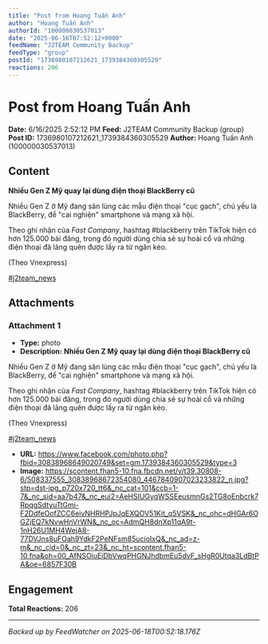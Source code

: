 ```yaml
---
title: "Post from Hoang Tuấn Anh"
author: "Hoang Tuấn Anh"
authorId: "100000030537013"
date: "2025-06-16T07:52:12+0000"
feedName: "J2TEAM Community Backup"
feedType: "group"
postId: "1736980107212621_1739384360305529"
reactions: 206
---
```


# Post from Hoang Tuấn Anh

**Date:** 6/16/2025 2:52:12 PM
**Feed:** J2TEAM Community Backup (group)
**Post ID:** 1736980107212621_1739384360305529
**Author:** Hoang Tuấn Anh (100000030537013)

## Content

**Nhiều Gen Z Mỹ quay lại dùng điện thoại BlackBerry cũ**

Nhiều Gen Z ở Mỹ đang săn lùng các mẫu điện thoại "cục gạch", chủ yếu là BlackBerry, để "cai nghiện" smartphone và mạng xã hội.

Theo ghi nhận của *Fast Company*, hashtag #blackberry trên TikTok hiện có hơn 125.000 bài đăng, trong đó người dùng chia sẻ sự hoài cổ và những điện thoại đã lãng quên được lấy ra từ ngăn kéo.

(Theo Vnexpress) 

[#j2team_news](https://www.facebook.com/hashtag/j2team_news?__eep__=6&__cft__[0]=AZUv4VnqVHu0qlfZXGd0TBaXNQOyIRnkQazxkBwE_YXDfsDQ88I1ZfhWeQcwxJ4OIzDwbsngFilNyh_vDnhD-KGWefPTf2AN9ZdG-sMyfqgFIlq1ZyOJZ9Nf4w_J5EuZZY7BFf6XaLoiwYVdIALxQ7DAvCrssRSOU1PZFg9X_jbywQ&__tn__=*NK-R)

## Attachments

### Attachment 1
- **Type:** photo
- **Description:** **Nhiều Gen Z Mỹ quay lại dùng điện thoại BlackBerry cũ**

Nhiều Gen Z ở Mỹ đang săn lùng các mẫu điện thoại "cục gạch", chủ yếu là BlackBerry, để "cai nghiện" smartphone và mạng xã hội.

Theo ghi nhận của *Fast Company*, hashtag #blackberry trên TikTok hiện có hơn 125.000 bài đăng, trong đó người dùng chia sẻ sự hoài cổ và những điện thoại đã lãng quên được lấy ra từ ngăn kéo.

(Theo Vnexpress) 

[#j2team_news](https://www.facebook.com/hashtag/j2team_news?__eep__=6&__cft__[0]=AZUv4VnqVHu0qlfZXGd0TBaXNQOyIRnkQazxkBwE_YXDfsDQ88I1ZfhWeQcwxJ4OIzDwbsngFilNyh_vDnhD-KGWefPTf2AN9ZdG-sMyfqgFIlq1ZyOJZ9Nf4w_J5EuZZY7BFf6XaLoiwYVdIALxQ7DAvCrssRSOU1PZFg9X_jbywQ&__tn__=*NK-R)
- **URL:** https://www.facebook.com/photo.php?fbid=30838968649020749&set=gm.1739384360305529&type=3
- **Image:** https://scontent.fhan5-10.fna.fbcdn.net/v/t39.30808-6/508337555_30838968672354080_4467840907023233822_n.jpg?stp=dst-jpg_p720x720_tt6&_nc_cat=101&ccb=1-7&_nc_sid=aa7b47&_nc_eui2=AeHSIUGyqWSSEeusmnGs2TG8oEnbcrk7RpqgSdtyuTtGmi-F2DdfeOofZCC6eivNHRHPJpJqEXQOV51Kit_q5VSK&_nc_ohc=dHGAr6OGZjEQ7kNvwHnVrWN&_nc_oc=AdmQH8dnXp11qA9t-1nH26U1MH4WejA8-77DVJns8uFOah9YdkF2PeNFsm85ucioIxQ&_nc_ad=z-m&_nc_cid=0&_nc_zt=23&_nc_ht=scontent.fhan5-10.fna&oh=00_AfNSOiuEiDbVwqPHGNJhdbmEu5dvF_sHgR0Utqa3LdBtPA&oe=6857F30B

## Engagement

**Total Reactions:** 206

---
*Backed up by FeedWatcher on 2025-06-18T00:52:18.176Z*
